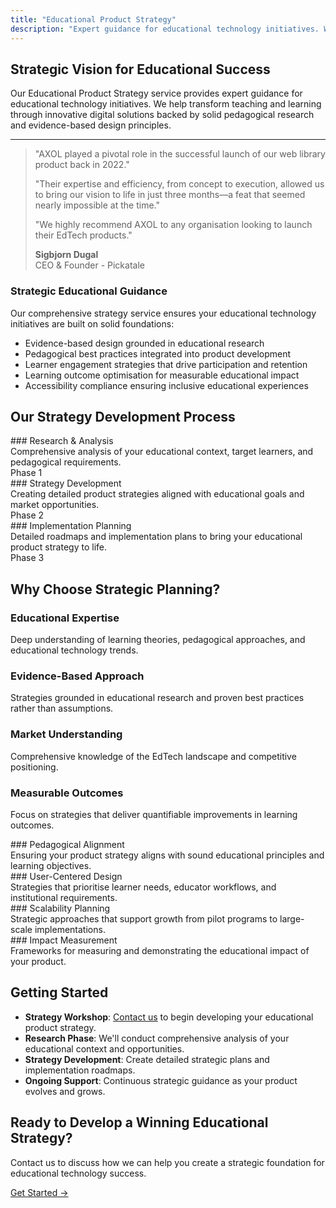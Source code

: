 ```yaml
---
title: "Educational Product Strategy"
description: "Expert guidance for educational technology initiatives. We transform teaching and learning through innovative digital solutions backed by pedagogical research."
---
```


## Strategic Vision for Educational Success

Our Educational Product Strategy service provides expert guidance for educational technology initiatives. We help transform teaching and learning through innovative digital solutions backed by solid pedagogical research and evidence-based design principles.

---

> "AXOL played a pivotal role in the successful launch of our web library product back in 2022."
>
> "Their expertise and efficiency, from concept to execution, allowed us to bring our vision to life in just three months—a feat that seemed nearly impossible at the time."
>
> "We highly recommend AXOL to any organisation looking to launch their EdTech products."
>
> **Sigbjorn Dugal**  
> CEO & Founder - Pickatale

### Strategic Educational Guidance

Our comprehensive strategy service ensures your educational technology initiatives are built on solid foundations:

- Evidence-based design grounded in educational research
- Pedagogical best practices integrated into product development
- Learner engagement strategies that drive participation and retention
- Learning outcome optimisation for measurable educational impact
- Accessibility compliance ensuring inclusive educational experiences

## Our Strategy Development Process

<div className="grid grid-cols-1 md:grid-cols-3 gap-4 my-6">
  <div className="border border-blue-500 rounded-lg p-4 bg-blue-50 shadow-md flex flex-col justify-between">
    ### Research & Analysis
    <div>
      Comprehensive analysis of your educational context, target learners, and
      pedagogical requirements.
    </div>
    <div className="text-lg font-bold pt-2 mt-auto">Phase 1</div>
  </div>
  <div className="border border-blue-500 rounded-lg p-4 bg-blue-50 shadow-md flex flex-col justify-between">
    ### Strategy Development
    <div>
      Creating detailed product strategies aligned with educational goals and
      market opportunities.
    </div>
    <div className="text-lg font-bold pt-2 mt-auto">Phase 2</div>
  </div>
  <div className="border border-blue-500 rounded-lg p-4 bg-blue-50 shadow-md flex flex-col justify-between">
    ### Implementation Planning
    <div>
      Detailed roadmaps and implementation plans to bring your educational
      product strategy to life.
    </div>
    <div className="text-lg font-bold pt-2 mt-auto">Phase 3</div>
  </div>
</div>

## Why Choose Strategic Planning?

### Educational Expertise

Deep understanding of learning theories, pedagogical approaches, and educational technology trends.

### Evidence-Based Approach

Strategies grounded in educational research and proven best practices rather than assumptions.

### Market Understanding

Comprehensive knowledge of the EdTech landscape and competitive positioning.

### Measurable Outcomes

Focus on strategies that deliver quantifiable improvements in learning outcomes.

<div className="grid grid-cols-1 md:grid-cols-2 gap-4 my-6">
  <div className="border border-green-500 rounded-lg p-4 bg-green-50 shadow-md">
    ### Pedagogical Alignment
    <div>
      Ensuring your product strategy aligns with sound educational principles
      and learning objectives.
    </div>
  </div>
  <div className="border border-green-500 rounded-lg p-4 bg-green-50 shadow-md">
    ### User-Centered Design
    <div>
      Strategies that prioritise learner needs, educator workflows, and
      institutional requirements.
    </div>
  </div>
  <div className="border border-green-500 rounded-lg p-4 bg-green-50 shadow-md">
    ### Scalability Planning
    <div>
      Strategic approaches that support growth from pilot programs to
      large-scale implementations.
    </div>
  </div>
  <div className="border border-green-500 rounded-lg p-4 bg-green-50 shadow-md">
    ### Impact Measurement
    <div>
      Frameworks for measuring and demonstrating the educational impact of your
      product.
    </div>
  </div>
</div>

## Getting Started

- **Strategy Workshop**: [Contact us](/contact) to begin developing your educational product strategy.
- **Research Phase**: We'll conduct comprehensive analysis of your educational context and opportunities.
- **Strategy Development**: Create detailed strategic plans and implementation roadmaps.
- **Ongoing Support**: Continuous strategic guidance as your product evolves and grows.

## Ready to Develop a Winning Educational Strategy?

Contact us to discuss how we can help you create a strategic foundation for educational technology success.

[Get Started →](/contact)
